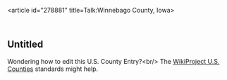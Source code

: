 <article id="278881" title=Talk:Winnebago County, Iowa>
	<talkpage id="278881" title="Talk:Winnebago County, Iowa">
{{WikiProject United States|class=Start|importance=low|U.S. counties=yes}}
{{WikiProject Iowa|class=Start|importance=Mid|communities=yes}}
{{Image requested|in=Winnebago County, Iowa}}

==Untitled==
Wondering how to edit this U.S. County Entry?&lt;br/&gt;
The [[Wikipedia:WikiProject U.S. counties|WikiProject U.S. Counties]] standards might help.
	</talkpage>
</article>